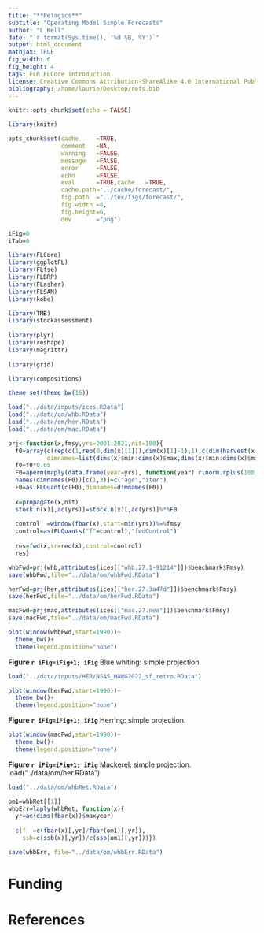 ```yaml
---
title: "**Pelagics**"
subtitle: "Operating Model Simple Forecasts"
author: "L Kell"
date: "`r format(Sys.time(), '%d %B, %Y')`"
output: html_document
mathjax: TRUE
fig_width: 6 
fig_height: 4 
tags: FLR FLCore introduction
license: Creative Commons Attribution-ShareAlike 4.0 International Public License
bibliography: /home/laurie/Desktop/refs.bib
---
```


```r
knitr::opts_chunk$set(echo = FALSE)

library(knitr)

opts_chunk$set(cache     =TRUE, 
               comment   =NA, 
               warning   =FALSE, 
               message   =FALSE, 
               error     =FALSE, 
               echo      =FALSE, 
               eval      =TRUE,cache   =TRUE,
               cache.path="../cache/forecast/",
               fig.path  ="../tex/figs/forecast/",
               fig.width =8,
               fig.height=6,
               dev       ="png")

iFig=0
iTab=0
```

```r
library(FLCore)
library(ggplotFL)
library(FLfse)
library(FLBRP)
library(FLasher)
library(FLSAM)
library(kobe)

library(TMB)
library(stockassessment)
  
library(plyr)
library(reshape)
library(magrittr)
  
library(grid)

library(compositions)

theme_set(theme_bw(16))
```

```r
load("../data/inputs/ices.RData")
load("../data/om/whb.RData")
load("../data/om/her.RData")
load("../data/om/mac.RData")

prj<-function(x,fmsy,yrs=2001:2021,nit=100){
  f0=array(c(rep(c(1,rep(0,dim(x)[1])),dim(x)[1]-1),1),c(dim(harvest(x))[1],dim(harvest(x))[1]),
           dimnames=list(dims(x)$min:dims(x)$max,dims(x)$min:dims(x)$max))
  f0=f0*0.05
  F0=aperm(maply(data.frame(year=yrs), function(year) rlnorm.rplus(100,rep(0,dim(x)[1]),f0)),c(3,1,2)) 
  names(dimnames(F0))[c(1,3)]=c("age","iter")
  F0=as.FLQuant(c(F0),dimnames=dimnames(F0))
  
  x=propagate(x,nit)
  stock.n(x)[,ac(yrs)]=stock.n(x)[,ac(yrs)]%*%F0
  
  control  =window(fbar(x),start=min(yrs))%=%fmsy
  control=as(FLQuants("f"=control),"fwdControl")
  
  res=fwd(x,sr=rec(x),control=control)
  res}

whbFwd=prj(whb,attributes(ices[["whb.27.1-91214"]])$benchmark$Fmsy)
save(whbFwd,file="../data/om/whbFwd.RData")

herFwd=prj(her,attributes(ices[["her.27.3a47d"]])$benchmark$Fmsy)
save(herFwd,file="../data/om/herFwd.RData")

macFwd=prj(mac,attributes(ices[["mac.27.nea"]])$benchmark$Fmsy)
save(macFwd,file="../data/om/macFwd.RData")
```



```r
plot(window(whbFwd,start=1990))+
  theme_bw()+
  theme(legend.position="none")
```

**Figure `r iFig=iFig+1; iFig`** Blue whiting: simple projection. 

```r
load("../data/inputs/HER/NSAS_HAWG2022_sf_retro.RData")

plot(window(herFwd,start=1990))+
  theme_bw()+
  theme(legend.position="none")
```

**Figure `r iFig=iFig+1; iFig`** Herring: simple projection. 

```r
plot(window(macFwd,start=1990))+
  theme_bw()+
  theme(legend.position="none")
```

**Figure `r iFig=iFig+1; iFig`** Mackerel: simple projection. load("../data/om/her.RData")


```r
load("../data/om/whbRet.RData")

om1=whbRet[[1]]
whbErr=laply(whbRet, function(x){
  yr=ac(dims(fbar(x))$maxyear)
  
  c(f  =c(fbar(x)[,yr]/fbar(om1)[,yr]),
    ssb=c(ssb(x)[,yr])/c(ssb(om1)[,yr]))})

save(whbErr, file="../data/om/whbErr.RData")
```

# Funding

# References
